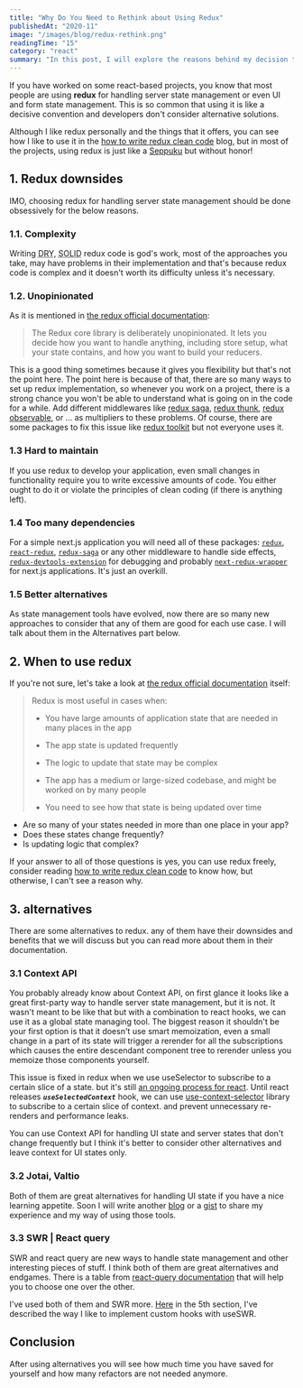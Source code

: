 ```yaml
---
title: "Why Do You Need to Rethink about Using Redux"
publishedAt: "2020-11"
image: "/images/blog/redux-rethink.png"
readingTime: "15"
category: "react"
summary: "In this post, I will explore the reasons behind my decision to reduce the usage of Redux in the majority of my projects and detail the alternatives I opted for instead."
---
```


If you have worked on some react-based projects, you know that most people are using **redux** for handling server state management or even UI and form state management.
This is so common that using it is like a decisive convention and developers don't consider alternative solutions.

Although I like redux personally and the things that it offers, you can see how I like to use it in the [how to write redux clean code](/blog/redux-clean-code) blog, but in most of the projects, using redux is just like a [Seppuku](https://en.wikipedia.org/wiki/Seppuku) but without honor!

## 1. Redux downsides

IMO, choosing redux for handling server state management should be done obsessively for the below reasons.

### 1.1. Complexity

Writing <abbr title="Don't repeat yourself">DRY</abbr>, <abbr title="single responsibility principle, open-closed principle, Liskov substitution principle, interface segregation principle and dependency inversion principle">SOLID</abbr> redux code is god's work, most of the approaches you take, may have problems in their implementation and that's because redux code is complex and it doesn't worth its difficulty unless it's necessary.

### 1.2. Unopinionated

As it is mentioned in [the redux official documentation](https://redux.js.org/redux-toolkit/overview#purpose):

> The Redux core library is deliberately unopinionated. It lets you decide how you want to handle anything, including store setup, what your state contains, and how you want to build your reducers.

This is a good thing sometimes because it gives you flexibility but that's not the point here. The point here is because of that, there are so many ways to set up redux implementation, so whenever you work on a project, there is a strong chance you won't be able to understand what is going on in the code for a while.
Add different middlewares like [redux saga](https://redux-saga.js.org/), [redux thunk](https://github.com/reduxjs/redux-thunk), [redux observable](https://redux-observable.js.org/), or ... as multipliers to these problems.
Of course, there are some packages to fix this issue like [redux toolkit](https://www.npmjs.com/package/@reduxjs/toolkit) but not everyone uses it.

### 1.3 Hard to maintain

If you use redux to develop your application, even small changes in functionality require you to write excessive amounts of code. You either ought to do it or violate the principles of clean coding (if there is anything left).

### 1.4 Too many dependencies

For a simple next.js application you will need all of these packages:
[`redux`](https://redux.js.org/), [`react-redux`](https://react-redux.js.org/), [`redux-saga`](https://redux-saga.js.org/) or any other middleware to handle side effects, [`redux-devtools-extension`](https://www.npmjs.com/package/@redux-devtools/extension) for debugging and probably [`next-redux-wrapper`](https://github.com/kirill-konshin/next-redux-wrapper) for next.js applications. It's just an overkill.

### 1.5 Better alternatives

As state management tools have evolved, now there are so many new approaches to consider that any of them are good for each use case. I will talk about them in the Alternatives part below.

## 2. When to use redux

If you're not sure, let's take a look at [the redux official documentation](https://redux.js.org/faq/general#when-should-i-use-redux) itself:

> Redux is most useful in cases when:
>
> - You have large amounts of application state that are needed in many places in the app
>
> - The app state is updated frequently
>
> - The logic to update that state may be complex
>
> - The app has a medium or large-sized codebase, and might be worked on by many people
>
> - You need to see how that state is being updated over time

- Are so many of your states needed in more than one place in your app?
- Does these states change frequently?
- Is updating logic that complex?

If your answer to all of those questions is yes, you can use redux freely, consider reading [how to write redux clean code](/blog/redux-clean-code) to know how, but otherwise, I can't see a reason why.

## 3. alternatives

There are some alternatives to redux. any of them have their downsides and benefits that we will discuss but you can read more about them in their documentation.

### 3.1 Context API

You probably already know about Context API, on first glance it looks like a great first-party way to handle server state management, but it is not. It wasn't meant to be like that but with a combination to react hooks, we can use it as a global state managing tool.
The biggest reason it shouldn't be your first option is that it doesn't use smart memoization, even a small change in a part of its state will trigger a rerender for all the subscriptions which causes the entire descendant component tree to rerender unless you memoize those components yourself.

This issue is fixed in redux when we use useSelector to subscribe to a certain slice of a state. but it's still [an ongoing process for react](https://github.com/reactjs/rfcs/pull/119). Until react releases **_`useSelectedContext`_** hook, we can use [use-context-selector](https://www.npmjs.com/package/use-context-selector) library to subscribe to a certain slice of context. and prevent unnecessary re-renders and performance leaks.

You can use Context API for handling UI state and server states that don't change frequently but I think it's better to consider other alternatives and leave context for UI states only.

### 3.2 Jotai, Valtio

Both of them are great alternatives for handling UI state if you have a nice learning appetite. Soon I will write another [blog](/blog) or a [gist](/gists) to share my experience and my way of using those tools.

### 3.3 SWR | React query

SWR and react query are new ways to handle state management and other interesting pieces of stuff.
I think both of them are great alternatives and endgames.
There is a table from [react-query documentation](https://react-query.tanstack.com/comparison) that will help you to choose one over the other.

I've used both of them and SWR more.
[Here](/blog/data-fetching-pattern-preference) in the 5th section, I've described the way I like to implement custom hooks with useSWR.

## Conclusion

After using alternatives you will see how much time you have saved for yourself and how many refactors are not needed anymore.
